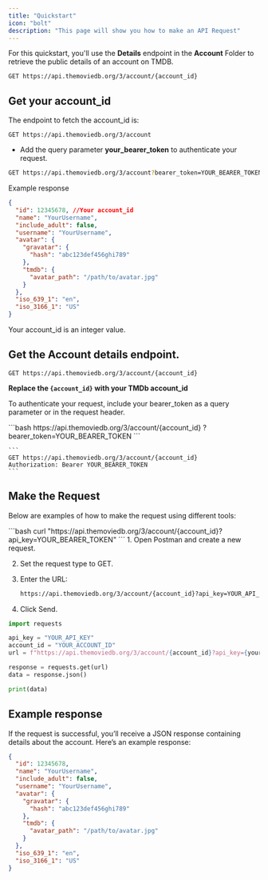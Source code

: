 ```yaml
---
title: "Quickstart"
icon: "bolt"
description: "This page will show you how to make an API Request"
---
```


For this quickstart, you'll use the **Details** endpoint in the **Account** Folder to retrieve the public details of an account on TMDB.

```
GET https://api.themoviedb.org/3/account/{account_id}
```

## Get your account_id

The endpoint to fetch the account_id is:

```
GET https://api.themoviedb.org/3/account
```

- Add the query parameter **your_bearer_token** to authenticate your request.

```bash
GET https://api.themoviedb.org/3/account?bearer_token=YOUR_BEARER_TOKEN
```

Example response

```json
{
  "id": 12345678, //Your account_id
  "name": "YourUsername",
  "include_adult": false,
  "username": "YourUsername",
  "avatar": {
    "gravatar": {
      "hash": "abc123def456ghi789"
    },
    "tmdb": {
      "avatar_path": "/path/to/avatar.jpg"
    }
  },
  "iso_639_1": "en",
  "iso_3166_1": "US"
}
```

<Note>Your account_id is an integer value.</Note>

## Get the Account details endpoint.

```
GET https://api.themoviedb.org/3/account/{account_id}
```

**Replace the `{account_id}` with your TMDb account_id**

To authenticate your request, include your bearer_token as a query parameter or in the request header.

<Tabs>
  <Tab title = "bearer_token as query parameter">
  ```bash
  https://api.themoviedb.org/3/account/{account_id}
  ?bearer_token=YOUR_BEARER_TOKEN
  ```
  </Tab>

  <Tab title = "bearer_token in the Request Header">

    ```
    GET https://api.themoviedb.org/3/account/{account_id}
    Authorization: Bearer YOUR_BEARER_TOKEN
    ```

  </Tab>
</Tabs>

## Make the Request

Below are examples of how to make the request using different tools:

<Tabs>
  <Tab title = "Using cURL">
  ```bash
  curl "https://api.themoviedb.org/3/account/{account_id}?api_key=YOUR_BEARER_TOKEN"
  ```
  </Tab>

  <Tab title = "Using Postman">
  1. Open Postman and create a new request.

2. Set the request type to GET.

3. Enter the URL:

   ```bash
   https://api.themoviedb.org/3/account/{account_id}?api_key=YOUR_API_KEY
   ```

4. Click Send.

  </Tab>

  <Tab title = "Using Python">

```python
import requests

api_key = "YOUR_API_KEY"
account_id = "YOUR_ACCOUNT_ID"
url = f"https://api.themoviedb.org/3/account/{account_id}?api_key={your_bearer_token}"

response = requests.get(url)
data = response.json()

print(data)
```

  </Tab>

</Tabs>

## Example response

If the request is successful, you’ll receive a JSON response containing details about the account. Here’s an example response:

```json
{
  "id": 12345678,
  "name": "YourUsername",
  "include_adult": false,
  "username": "YourUsername",
  "avatar": {
    "gravatar": {
      "hash": "abc123def456ghi789"
    },
    "tmdb": {
      "avatar_path": "/path/to/avatar.jpg"
    }
  },
  "iso_639_1": "en",
  "iso_3166_1": "US"
}
```

